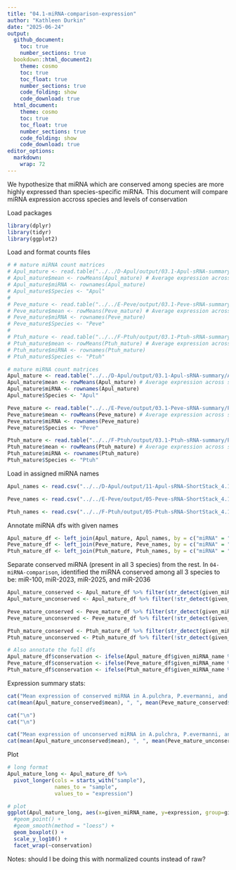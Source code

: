 ```yaml
---
title: "04.1-miRNA-comparison-expression"
author: "Kathleen Durkin"
date: "2025-06-24"
output: 
  github_document:
    toc: true
    number_sections: true
  bookdown::html_document2:
    theme: cosmo
    toc: true
    toc_float: true
    number_sections: true
    code_folding: show
    code_download: true
  html_document:
    theme: cosmo
    toc: true
    toc_float: true
    number_sections: true
    code_folding: show
    code_download: true
editor_options: 
  markdown: 
    wrap: 72
---
```


We hypothesize that miRNA which are conserved among species are more highly expressed than species-specific miRNA. This document will compare miRNA expression accross species and levels of conservation

Load packages
```r
library(dplyr)
library(tidyr)
library(ggplot2)
```

Load and format counts files
```r
# # mature miRNA count matrices
# Apul_mature <- read.table("../../D-Apul/output/03.1-Apul-sRNA-summary/Apul_miRNA_ShortStack_counts_formatted.txt")
# Apul_mature$mean <- rowMeans(Apul_mature) # Average expression across samples
# Apul_mature$miRNA <- rownames(Apul_mature)
# Apul_mature$Species <- "Apul"
# 
# Peve_mature <- read.table("../../E-Peve/output/03.1-Peve-sRNA-summary/Peve_miRNA_ShortStack_counts_formatted.txt")
# Peve_mature$mean <- rowMeans(Peve_mature) # Average expression across samples
# Peve_mature$miRNA <- rownames(Peve_mature)
# Peve_mature$Species <- "Peve"
# 
# Ptuh_mature <- read.table("../../F-Ptuh/output/03.1-Ptuh-sRNA-summary/Ptuh_miRNA_ShortStack_counts_formatted.txt")
# Ptuh_mature$mean <- rowMeans(Ptuh_mature) # Average expression across samples
# Ptuh_mature$miRNA <- rownames(Ptuh_mature)
# Ptuh_mature$Species <- "Ptuh"

# mature miRNA count matrices
Apul_mature <- read.table("../../D-Apul/output/03.1-Apul-sRNA-summary/Apul_counts_miRNA_normalized.txt")
Apul_mature$mean <- rowMeans(Apul_mature) # Average expression across samples
Apul_mature$miRNA <- rownames(Apul_mature)
Apul_mature$Species <- "Apul"

Peve_mature <- read.table("../../E-Peve/output/03.1-Peve-sRNA-summary/Peve_counts_miRNA_normalized.txt")
Peve_mature$mean <- rowMeans(Peve_mature) # Average expression across samples
Peve_mature$miRNA <- rownames(Peve_mature)
Peve_mature$Species <- "Peve"

Ptuh_mature <- read.table("../../F-Ptuh/output/03.1-Ptuh-sRNA-summary/Ptuh_counts_miRNA_normalized.txt")
Ptuh_mature$mean <- rowMeans(Ptuh_mature) # Average expression across samples
Ptuh_mature$miRNA <- rownames(Ptuh_mature)
Ptuh_mature$Species <- "Ptuh"
```

Load in assigned miRNA names
```r
Apul_names <- read.csv("../../D-Apul/output/11-Apul-sRNA-ShortStack_4.1.0-pulchra_genome/ShortStack_out/Apul_Results_mature_named_miRNAs.csv") %>% select(Name, given_miRNA_name)

Peve_names <- read.csv("../../E-Peve/output/05-Peve-sRNA-ShortStack_4.1.0/ShortStack_out/Peve_Results_mature_named_miRNAs.csv") %>% select(Name, given_miRNA_name)

Ptuh_names <- read.csv("../../F-Ptuh/output/05-Ptuh-sRNA-ShortStack_4.1.0/ShortStack_out/Ptuh_Results_mature_named_miRNAs.csv") %>% select(Name, given_miRNA_name)
```

Annotate miRNA dfs with given names
```r
Apul_mature_df <- left_join(Apul_mature, Apul_names, by = c("miRNA" = "Name"))
Peve_mature_df <- left_join(Peve_mature, Peve_names, by = c("miRNA" = "Name"))
Ptuh_mature_df <- left_join(Ptuh_mature, Ptuh_names, by = c("miRNA" = "Name"))
```

Separate conserved miRNA (present in all 3 species) from the rest. In `04-miRNA-comparison`, identified the miRNA conserved among all 3 species to be: miR-100, miR-2023, miR-2025, and miR-2036
```r
Apul_mature_conserved <- Apul_mature_df %>% filter(str_detect(given_miRNA_name, "mir-100|mir-2023|mir-2025|mir-2036"))
Apul_mature_unconserved <- Apul_mature_df %>% filter(!str_detect(given_miRNA_name, "mir-100|mir-2023|mir-2025|mir-2036"))

Peve_mature_conserved <- Peve_mature_df %>% filter(str_detect(given_miRNA_name, "mir-100|mir-2023|mir-2025|mir-2036"))
Peve_mature_unconserved <- Peve_mature_df %>% filter(!str_detect(given_miRNA_name, "mir-100|mir-2023|mir-2025|mir-2036"))

Ptuh_mature_conserved <- Ptuh_mature_df %>% filter(str_detect(given_miRNA_name, "mir-100|mir-2023|mir-2025|mir-2036"))
Ptuh_mature_unconserved <- Ptuh_mature_df %>% filter(!str_detect(given_miRNA_name, "mir-100|mir-2023|mir-2025|mir-2036"))

# Also annotate the full dfs
Apul_mature_df$conservation <- ifelse(Apul_mature_df$given_miRNA_name %in% Apul_mature_conserved$given_miRNA_name, "conserved", "unconserved")
Peve_mature_df$conservation <- ifelse(Peve_mature_df$given_miRNA_name %in% Peve_mature_conserved$given_miRNA_name, "conserved", "unconserved")
Ptuh_mature_df$conservation <- ifelse(Ptuh_mature_df$given_miRNA_name %in% Ptuh_mature_conserved$given_miRNA_name, "conserved", "unconserved")
```


Expression summary stats:
```r
cat("Mean expression of conserved miRNA in A.pulchra, P.evermanni, and P.tuahiniensis:  ")
cat(mean(Apul_mature_conserved$mean), ", ", mean(Peve_mature_conserved$mean), ", ", mean(Ptuh_mature_conserved$mean))

cat("\n")
cat("\n")

cat("Mean expression of unconserved miRNA in A.pulchra, P.evermanni, and P.tuahiniensis:  ")
cat(mean(Apul_mature_unconserved$mean), ", ", mean(Peve_mature_unconserved$mean), ", ", mean(Ptuh_mature_unconserved$mean))
```

Plot
```r
# long format
Apul_mature_long <- Apul_mature_df %>%
  pivot_longer(cols = starts_with("sample"), 
               names_to = "sample", 
               values_to = "expression")

# plot
ggplot(Apul_mature_long, aes(x=given_miRNA_name, y=expression, group=given_miRNA_name)) +
  #geom_point() + 
  #geom_smooth(method = "loess") +
  geom_boxplot() +
  scale_y_log10() +
  facet_wrap(~conservation)
```



Notes: should I be doing this with normalized counts instead of raw?

